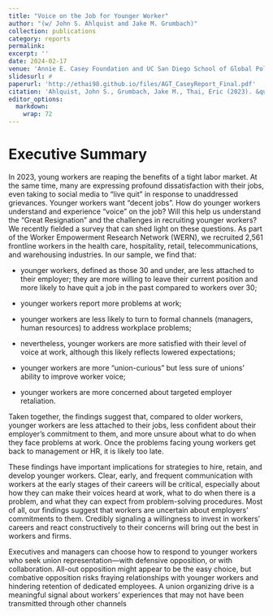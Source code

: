 ```yaml
---
title: "Voice on the Job for Younger Worker"
author: "(w/ John S. Ahlquist and Jake M. Grumbach)"
collection: publications
category: reports
permalink: 
excerpt: ''
date: 2024-02-17
venue: 'Annie E. Casey Foundation and UC San Diego School of Global Policy and Strategy'
slidesurl: #
paperurl: 'http://ethai98.github.io/files/AGT_CaseyReport_Final.pdf'
citation: 'Ahlquist, John S., Grumbach, Jake M., Thai, Eric (2023). &quot;Voice on the Job for Younger Workers.&quot; <i>UC San Diego School of Global Policy and Strategy</i>.'
editor_options: 
  markdown: 
    wrap: 72
---
```


# Executive Summary

In 2023, young workers are reaping the benefits of a tight labor market.
At the same time, many are expressing profound dissatisfaction with
their jobs, even taking to social media to “live quit” in response to
unaddressed grievances. Younger workers want “decent jobs”. How do
younger workers understand and experience “voice” on the job? Will this
help us understand the “Great Resignation” and the challenges in
recruiting younger workers? We recently fielded a survey that can shed
light on these questions. As part of the Worker Empowerment Research
Network (WERN), we recruited 2,561 frontline workers in the health care,
hospitality, retail, telecommunications, and warehousing industries. In
our sample, we find that:

-   younger workers, defined as those 30 and under, are less attached to
    their employer; they are more willing to leave their current
    position and more likely to have quit a job in the past compared to
    workers over 30;

-   younger workers report more problems at work;

-   younger workers are less likely to turn to formal channels
    (managers, human resources) to address workplace problems;

-   nevertheless, younger workers are more satisfied with their level of
    voice at work, although this likely reflects lowered expectations;

-   younger workers are more “union-curious” but less sure of unions’
    ability to improve worker voice;

-   younger workers are more concerned about targeted employer
    retaliation.

Taken together, the findings suggest that, compared to older workers,
younger workers are less attached to their jobs, less confident about
their employer’s commitment to them, and more unsure about what to do
when they face problems at work. Once the problems facing young workers
get back to management or HR, it is likely too late.

These findings have important implications for strategies to hire,
retain, and develop younger workers. Clear, early, and frequent
communication with workers at the early stages of their careers will be
critical, especially about how they can make their voices heard at work,
what to do when there is a problem, and what they can expect from
problem-solving procedures. Most of all, our findings suggest that
workers are uncertain about employers’ commitments to them. Credibly
signaling a willingness to invest in workers’ careers and react
constructively to their concerns will bring out the best in workers and
firms.

Executives and managers can choose how to respond to younger workers who
seek union representation—with defensive opposition, or with
collaboration. All-out opposition might appear to be the easy choice,
but combative opposition risks fraying relationships with younger
workers and hindering retention of dedicated employees. A union
organizing drive is a meaningful signal about workers’ experiences that
may not have been transmitted through other channels

